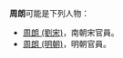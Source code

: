 '''周朗'''可能是下列人物：
*[[周朗_(劉宋)|周朗 (劉宋)]]，南朝宋官員。
*[[周朗_(明朝)|周朗 (明朝)]]，明朝官員。

{{disambig|L|Cat=二字周姓人名消歧義}}